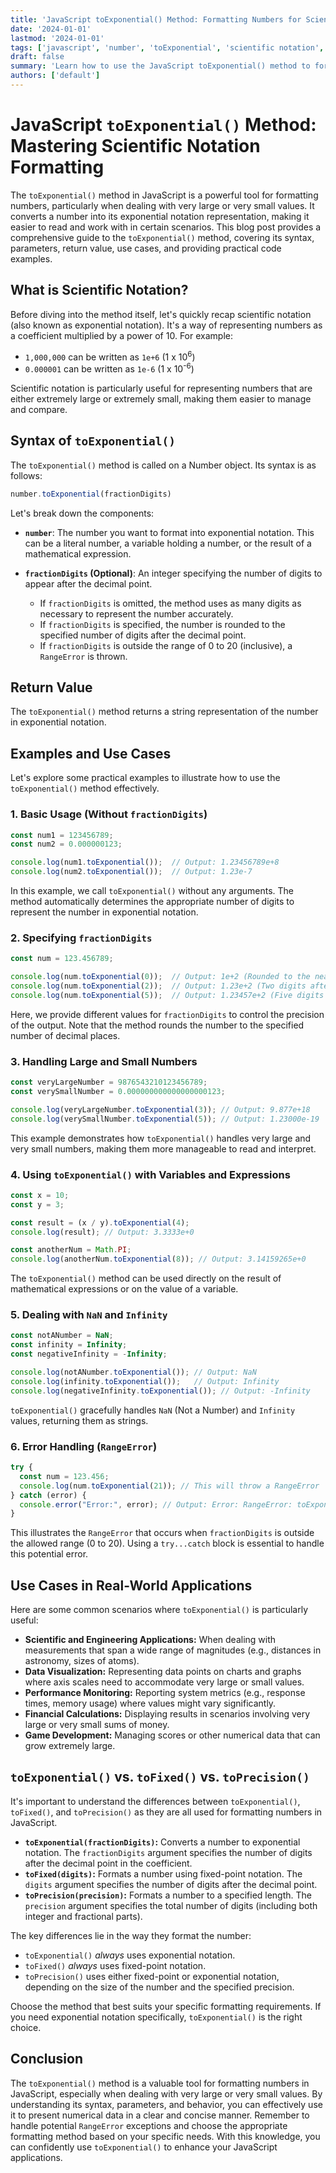 ```yaml
---
title: 'JavaScript toExponential() Method: Formatting Numbers for Scientific Notation Explained with Examples'
date: '2024-01-01'
lastmod: '2024-01-01'
tags: ['javascript', 'number', 'toExponential', 'scientific notation', 'formatting', 'method', 'web development']
draft: false
summary: 'Learn how to use the JavaScript toExponential() method to format numbers in scientific (exponential) notation. This comprehensive guide provides detailed explanations, code examples, and use cases to master number formatting in JavaScript.'
authors: ['default']
---
```


# JavaScript `toExponential()` Method: Mastering Scientific Notation Formatting

The `toExponential()` method in JavaScript is a powerful tool for formatting numbers, particularly when dealing with very large or very small values.  It converts a number into its exponential notation representation, making it easier to read and work with in certain scenarios.  This blog post provides a comprehensive guide to the `toExponential()` method, covering its syntax, parameters, return value, use cases, and providing practical code examples.

## What is Scientific Notation?

Before diving into the method itself, let's quickly recap scientific notation (also known as exponential notation).  It's a way of representing numbers as a coefficient multiplied by a power of 10.  For example:

*   `1,000,000` can be written as `1e+6` (1 x 10<sup>6</sup>)
*   `0.000001` can be written as `1e-6` (1 x 10<sup>-6</sup>)

Scientific notation is particularly useful for representing numbers that are either extremely large or extremely small, making them easier to manage and compare.

## Syntax of `toExponential()`

The `toExponential()` method is called on a Number object.  Its syntax is as follows:

```javascript
number.toExponential(fractionDigits)
```

Let's break down the components:

*   **`number`**: The number you want to format into exponential notation.  This can be a literal number, a variable holding a number, or the result of a mathematical expression.
*   **`fractionDigits` (Optional)**:  An integer specifying the number of digits to appear after the decimal point.

    *   If `fractionDigits` is omitted, the method uses as many digits as necessary to represent the number accurately.
    *   If `fractionDigits` is specified, the number is rounded to the specified number of digits after the decimal point.
    *   If `fractionDigits` is outside the range of 0 to 20 (inclusive), a `RangeError` is thrown.

## Return Value

The `toExponential()` method returns a string representation of the number in exponential notation.

## Examples and Use Cases

Let's explore some practical examples to illustrate how to use the `toExponential()` method effectively.

### 1. Basic Usage (Without `fractionDigits`)

```javascript
const num1 = 123456789;
const num2 = 0.000000123;

console.log(num1.toExponential());  // Output: 1.23456789e+8
console.log(num2.toExponential());  // Output: 1.23e-7
```

In this example, we call `toExponential()` without any arguments. The method automatically determines the appropriate number of digits to represent the number in exponential notation.

### 2. Specifying `fractionDigits`

```javascript
const num = 123.456789;

console.log(num.toExponential(0));  // Output: 1e+2 (Rounded to the nearest integer)
console.log(num.toExponential(2));  // Output: 1.23e+2 (Two digits after the decimal)
console.log(num.toExponential(5));  // Output: 1.23457e+2 (Five digits after the decimal, rounded)
```

Here, we provide different values for `fractionDigits` to control the precision of the output. Note that the method rounds the number to the specified number of decimal places.

### 3. Handling Large and Small Numbers

```javascript
const veryLargeNumber = 9876543210123456789;
const verySmallNumber = 0.000000000000000000123;

console.log(veryLargeNumber.toExponential(3)); // Output: 9.877e+18
console.log(verySmallNumber.toExponential(5)); // Output: 1.23000e-19
```

This example demonstrates how `toExponential()` handles very large and very small numbers, making them more manageable to read and interpret.

### 4. Using `toExponential()` with Variables and Expressions

```javascript
const x = 10;
const y = 3;

const result = (x / y).toExponential(4);
console.log(result); // Output: 3.3333e+0

const anotherNum = Math.PI;
console.log(anotherNum.toExponential(8)); // Output: 3.14159265e+0
```

The `toExponential()` method can be used directly on the result of mathematical expressions or on the value of a variable.

### 5. Dealing with `NaN` and `Infinity`

```javascript
const notANumber = NaN;
const infinity = Infinity;
const negativeInfinity = -Infinity;

console.log(notANumber.toExponential()); // Output: NaN
console.log(infinity.toExponential());   // Output: Infinity
console.log(negativeInfinity.toExponential()); // Output: -Infinity
```

`toExponential()` gracefully handles `NaN` (Not a Number) and `Infinity` values, returning them as strings.

### 6. Error Handling (`RangeError`)

```javascript
try {
  const num = 123.456;
  console.log(num.toExponential(21)); // This will throw a RangeError
} catch (error) {
  console.error("Error:", error); // Output: Error: RangeError: toExponential() argument must be between 0 and 20
}
```

This illustrates the `RangeError` that occurs when `fractionDigits` is outside the allowed range (0 to 20).  Using a `try...catch` block is essential to handle this potential error.

## Use Cases in Real-World Applications

Here are some common scenarios where `toExponential()` is particularly useful:

*   **Scientific and Engineering Applications:**  When dealing with measurements that span a wide range of magnitudes (e.g., distances in astronomy, sizes of atoms).
*   **Data Visualization:** Representing data points on charts and graphs where axis scales need to accommodate very large or small values.
*   **Performance Monitoring:**  Reporting system metrics (e.g., response times, memory usage) where values might vary significantly.
*   **Financial Calculations:**  Displaying results in scenarios involving very large or very small sums of money.
*   **Game Development:** Managing scores or other numerical data that can grow extremely large.

## `toExponential()` vs. `toFixed()` vs. `toPrecision()`

It's important to understand the differences between `toExponential()`, `toFixed()`, and `toPrecision()` as they are all used for formatting numbers in JavaScript.

*   **`toExponential(fractionDigits)`:** Converts a number to exponential notation.  The `fractionDigits` argument specifies the number of digits after the decimal point in the coefficient.
*   **`toFixed(digits)`:** Formats a number using fixed-point notation. The `digits` argument specifies the number of digits after the decimal point.
*   **`toPrecision(precision)`:** Formats a number to a specified length. The `precision` argument specifies the total number of digits (including both integer and fractional parts).

The key differences lie in the way they format the number:

*   `toExponential()` *always* uses exponential notation.
*   `toFixed()` *always* uses fixed-point notation.
*   `toPrecision()` uses either fixed-point or exponential notation, depending on the size of the number and the specified precision.

Choose the method that best suits your specific formatting requirements. If you need exponential notation specifically, `toExponential()` is the right choice.

## Conclusion

The `toExponential()` method is a valuable tool for formatting numbers in JavaScript, especially when dealing with very large or very small values.  By understanding its syntax, parameters, and behavior, you can effectively use it to present numerical data in a clear and concise manner. Remember to handle potential `RangeError` exceptions and choose the appropriate formatting method based on your specific needs. With this knowledge, you can confidently use `toExponential()` to enhance your JavaScript applications.